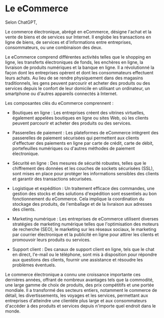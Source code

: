# Le eCommerce

Selon ChatGPT, 

Le commerce électronique, abrégé en eCommerce, désigne l'achat et la vente de biens et de services sur Internet. Il englobe les transactions en ligne de biens, de services et d'informations entre entreprises, consommateurs, ou une combinaison des deux.

Le eCommerce comprend différentes activités telles que le shopping en ligne, les transferts électroniques de fonds, les enchères en ligne, la livraison de produits numériques et la banque en ligne. Il a révolutionné la façon dont les entreprises opèrent et dont les consommateurs effectuent leurs achats. Au lieu de se rendre physiquement dans des magasins traditionnels, les gens peuvent parcourir et acheter des produits ou des services depuis le confort de leur domicile en utilisant un ordinateur, un smartphone ou d'autres appareils connectés à Internet.

Les composantes clés du eCommerce comprennent :

* Boutiques en ligne : Les entreprises créent des vitrines virtuelles, également appelées boutiques en ligne ou sites Web, où les clients peuvent parcourir et acheter des produits ou des services.

* Passerelles de paiement : Les plateformes de eCommerce intègrent des passerelles de paiement sécurisées qui permettent aux clients d'effectuer des paiements en ligne par carte de crédit, carte de débit, portefeuilles numériques ou d'autres méthodes de paiement électronique.

* Sécurité en ligne : Des mesures de sécurité robustes, telles que le chiffrement des données et les couches de sockets sécurisées (SSL), sont mises en place pour protéger les informations sensibles des clients et garantir des transactions sécurisées.

* Logistique et expédition : Un traitement efficace des commandes, une gestion des stocks et des solutions d'expédition sont essentiels au bon fonctionnement du eCommerce. Cela implique la coordination du stockage des produits, de l'emballage et de la livraison aux adresses des clients.

* Marketing numérique : Les entreprises de eCommerce utilisent diverses stratégies de marketing numérique telles que l'optimisation des moteurs de recherche (SEO), le marketing sur les réseaux sociaux, le marketing par courrier électronique et la publicité en ligne pour attirer les clients et promouvoir leurs produits ou services.

* Support client : Des canaux de support client en ligne, tels que le chat en direct, l'e-mail ou le téléphone, sont mis à disposition pour répondre aux questions des clients, fournir une assistance et résoudre les problèmes éventuels.

Le commerce électronique a connu une croissance importante ces dernières années, offrant de nombreux avantages tels que la commodité, une large gamme de choix de produits, des prix compétitifs et une portée mondiale. Il a transformé des secteurs entiers, notamment le commerce de détail, les divertissements, les voyages et les services, permettant aux entreprises d'atteindre une clientèle plus large et aux consommateurs d'accéder à des produits et services depuis n'importe quel endroit dans le monde.
